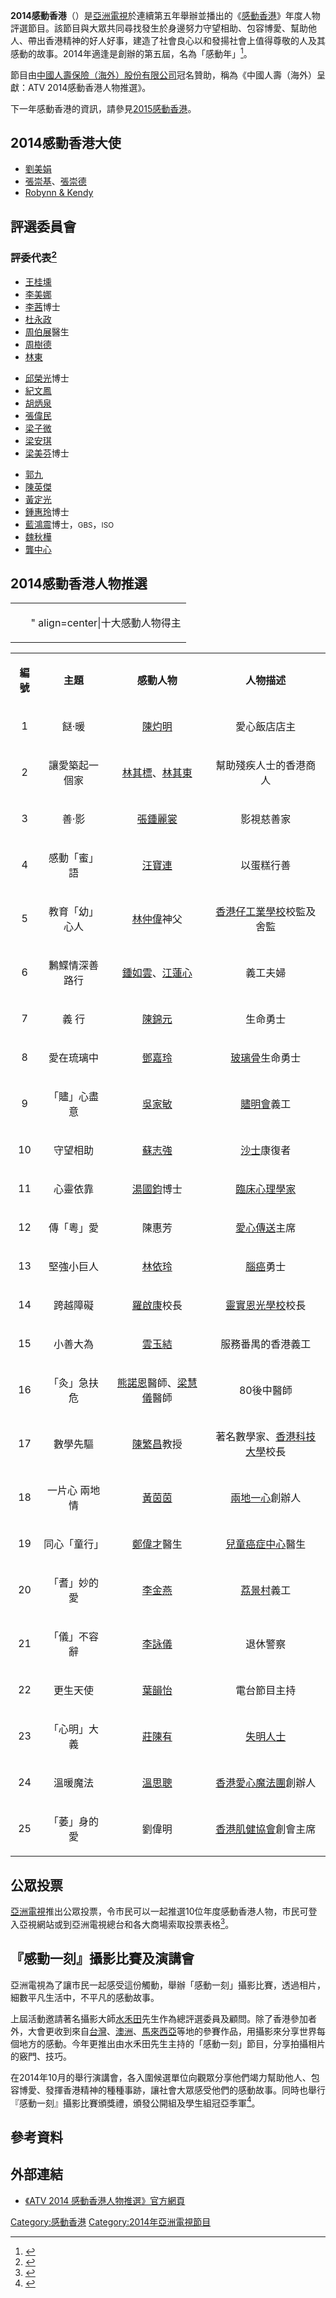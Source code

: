 {{亞視節目
|名稱 = 2014感動香港
|英文名稱 = Hong Kong Loving Hearts 2014
|圖像 = [[File:2014感動香港.png|300px]]
|別名 =
|類型 = 
|原創 = [[亞洲電視|亞洲電視]]
|主持 = 
|監製 = [[蘇慧儀|蘇慧儀]]
|編導 = [[阮保華|阮保華]]
|助理編導 = [[許棹傑|許棹傑]]
|製作人 = 
|編劇 = [[譚志榮|譚志榮]]、[[李偉庭|李偉庭]]、[[陳家雯|陳家雯]]、[[張婷嫣|張婷嫣]]
|編審 = [[陳文康|陳文康]]
|故事 = 
|演出 = 
|配音 = 
|旁白 = [[梁繼璋|梁繼璋]]
|海外推出日期 = 
|主題音樂 = 
|主題曲 = 
|作曲 = 
|填詞 = 
|主唱 = 
|國家 = {{HK}}
|語言 = [[粵語|粵語]]
|季數 = 
|系列數 = 
|輯數 = 
|集數 = 
|每集列表 = 
|製作年份 = 2014
|執行製作 = 
|製作統籌 = [[張嘉明|張嘉明]]
|副製作人 =
|共同製作人 =
|剪輯 = 
|外景 = [[李光和|李光和]]、[[馮國富|馮國富]]、[[王杰滔|王杰滔]]
|機位 =
|每集長 = 30分鐘（連廣告）
|aTV-11播出日期 = 
|aTV-11视频制式= 
|aTV-11音频制式= 
|aTV-11播出時間 = 
|aTV-12播出日期= 
|aTV-12视频制式= 
|aTV-12音频制式= 
|aTV-12播出時間 = 
|官方網站 = https://web.archive.org/web/20160405003812/http://www.hkatv.com/events/hklovingheart_2014/template.php?module=moving_year
|imdb_id =
|tv_com_id =
}}
'''2014感動香港'''（{{lang-en|'''Hong Kong Loving Hearts 2014'''}}）是[[亞洲電視|亞洲電視]]於連續第五年舉辦並播出的《[[感動香港|感動香港]]》年度人物評選節目。該節目與大眾共同尋找發生於身邊努力守望相助、包容博愛、幫助他人、帶出香港精神的好人好事，建造了社會良心以和發揚社會上值得尊敬的人及其感動的故事。2014年適逢是創辦的第五屆，名為「感動年」<ref>{{cite web |language=zh-cn |url=http://ent.qq.com/a/20140419/000659.htm |title=亚视2014感动香港年度人物评选 发扬香港精神 |publisher=[[腾讯娱乐|腾讯娱乐]] |date=2014-04-19 |accessdate=2016-03-22 |archive-date=2016-04-10 |archive-url=https://web.archive.org/web/20160410123750/http://ent.qq.com/a/20140419/000659.htm |dead-url=no }}</ref>。

節目由[[中國人壽保險|中國人壽保險（海外）股份有限公司]]冠名贊助，稱為《中國人壽（海外）呈獻：ATV 2014感動香港人物推選》。

下一年感動香港的資訊，請參見[[2015感動香港|2015感動香港]]。

==2014感動香港大使==
* [[劉美娟|劉美娟]]
* [[張崇基|張崇基]]、[[張崇德|張崇德]]
* [[Robynn_&_Kendy|Robynn & Kendy]]

==評選委員會==
===評委代表<ref>{{cite web |language=zh-hk |url=http://www.hkatv.com/zh-hk/atv-event/31730/%E3%80%8A%E4%B8%AD%E5%9C%8B%E4%BA%BA%E5%A3%BD%E6%B5%B7%E5%A4%96%E4%B8%89%E5%8D%81%E9%80%B1%E5%B9%B4%E5%91%88%E7%8D%BB%EF%BC%9AATV-2014-%E6%84%9F%E5%8B%95%E9%A6%99%E6%B8%AF%E5%B9%B4%E5%BA%A6%E4%BA%BA%E7%89%A9%E8%A9%95%E9%81%B8%E3%80%8B%E5%85%AC%E5%B8%83-25-%E7%B5%84%E5%85%A5%E5%9C%8D%E5%80%99%E9%81%B8%E5%96%AE%E4%BD%8D-%E5%82%B3%E6%8F%9A%E6%84%9F%E5%8B%95%E9%A6%99%E6%B8%AF%E6%95%85%E4%BA%8B |title=《中國人壽海外三十週年呈獻：ATV 2014 感動香港年度人物評選》公布 25 組入圍候選單位 傳揚感動香港故事 |publisher=[[亞洲電視|亞洲電視]] |date=2014-09-10 |accessdate=2016-03-22 |archiveurl=https://web.archive.org/web/20140915141619/http://www.hkatv.com/zh-hk/atv-event/31730/%E3%80%8A%E4%B8%AD%E5%9C%8B%E4%BA%BA%E5%A3%BD%E6%B5%B7%E5%A4%96%E4%B8%89%E5%8D%81%E9%80%B1%E5%B9%B4%E5%91%88%E7%8D%BB%EF%BC%9AATV-2014-%E6%84%9F%E5%8B%95%E9%A6%99%E6%B8%AF%E5%B9%B4%E5%BA%A6%E4%BA%BA%E7%89%A9%E8%A9%95%E9%81%B8%E3%80%8B%E5%85%AC%E5%B8%83-25-%E7%B5%84%E5%85%A5%E5%9C%8D%E5%80%99%E9%81%B8%E5%96%AE%E4%BD%8D-%E5%82%B3%E6%8F%9A%E6%84%9F%E5%8B%95%E9%A6%99%E6%B8%AF%E6%95%85%E4%BA%8B |archivedate=2014-09-15 |deadurl=yes }}</ref>===
{{col-begin}}
{{col-3}}
* [[王桂壎|王桂壎]]{{JP|nocat}}
* [[李美娜|李美娜]]
* [[李茜|李茜]]博士
* [[杜永政|杜永政]]
* [[周伯展|周伯展]]醫生{{JP|nocat}}
* [[周樹德|周樹德]]
* [[林東|林東]]
{{col-3}}
* [[邱榮光|邱榮光]]博士{{JP|nocat}}
* [[紀文鳳|紀文鳳]]
* [[胡炳泉|胡炳泉]]
* [[張偉民|張偉民]]
* [[梁子微|梁子微]]
* [[梁安琪_(澳門)|梁安琪]]
* [[梁美芬|梁美芬]]博士{{JP|nocat}}
{{col-3}}
* [[郭九|郭九]]
* [[陳英傑|陳英傑]]
* [[黃定光|黃定光]]{{SBS|nocat}}{{JP|nocat}}
* [[鍾惠玲|鍾惠玲]]博士
* [[藍鴻震|藍鴻震]]博士，<small>GBS</small>，<small>ISO</small>{{JP|nocat}}
* [[魏秋樺|魏秋樺]]
* [[龔中心|龔中心]]
{{col-end}}

==2014感動香港人物推選==
{| class="wikitable" style="margin:0.5em auto; font-size:90%; position:relative;" width=20%
|-
|bgcolor="f28500" align=center|  || " align=center|十大感動人物得主
|}

{| class="wikitable" border="1" 
|- style="background:cornflowerblue; color:white" align="center"
| align="center"| '''編號'''
| align="center"| '''主題'''
| align="center"| '''感動人物'''
| align="center"| '''人物描述'''
|-
| align="center" bgcolor="f28500"| 1
| align="center" bgcolor="f28500"| 餸‧暖
| align="center" bgcolor="f28500"| [[陳灼明|陳灼明]]
| align="center" bgcolor="f28500"| 愛心飯店店主
|-
| align="center" bgcolor="f28500"| 2
| align="center" bgcolor="f28500"| 讓愛築起一個家
| align="center" bgcolor="f28500"| [[林其標|林其標]]、[[林其東|林其東]]
| align="center" bgcolor="f28500"| 幫助殘疾人士的香港商人
|-
| align="center"| 3
| align="center"| 善‧影
| align="center"| [[張鍾麗裳|張鍾麗裳]]
| align="center"| 影視慈善家
|-
| align="center"| 4
| align="center"| 感動「蜜」語
| align="center"| [[汪寶連|汪寶連]]
| align="center"| 以蛋糕行善
|-
| align="center" bgcolor="f28500"| 5
| align="center" bgcolor="f28500"| 教育「幼」心人
| align="center" bgcolor="f28500"| [[林仲偉|林仲偉]]神父
| align="center" bgcolor="f28500"| [[香港仔工業學校|香港仔工業學校]]校監及舍監
|-
| align="center"| 6
| align="center"| 鶼鰈情深善路行
| align="center"| [[鍾如雲|鍾如雲]]、[[江蓮心|江蓮心]]
| align="center"| 義工夫婦
|-
| align="center" bgcolor="f28500"| 7
| align="center" bgcolor="f28500"| 義 行
| align="center" bgcolor="f28500"| [[陳錦元|陳錦元]]
| align="center" bgcolor="f28500"| 生命勇士
|-
| align="center" bgcolor="f28500"| 8
| align="center" bgcolor="f28500"| 愛在琉璃中
| align="center" bgcolor="f28500"| [[鄧嘉玲|鄧嘉玲]]
| align="center" bgcolor="f28500"| [[玻璃骨|玻璃骨]]生命勇士
|-
| align="center"| 9
| align="center"| 「贐」心盡意
| align="center"| [[吳家敏|吳家敏]]
| align="center"| [[贐明會|贐明會]]義工
|-
| align="center"| 10
| align="center"| 守望相助
| align="center"| [[蘇志強|蘇志強]]
| align="center"| [[沙士|沙士]]康復者
|-
| align="center"| 11
| align="center"| 心靈依靠
| align="center"| [[湯國鈞|湯國鈞]]博士
| align="center"| [[臨床心理學家|臨床心理學家]]
|-
| align="center"| 12
| align="center"| 傳「粵」愛
| align="center"| 陳惠芳
| align="center"| [[愛心傳送|愛心傳送]]主席
|-
| align="center" bgcolor="f28500"| 13
| align="center" bgcolor="f28500"| 堅強小巨人
| align="center" bgcolor="f28500"| [[林依玲|林依玲]]
| align="center" bgcolor="f28500"| [[腦癌|腦癌]]勇士
|-
| align="center"| 14
| align="center"| 跨越障礙
| align="center"| [[羅啟康|羅啟康]]校長
| align="center"| [[靈實恩光學校|靈實恩光學校]]校長
|-
| align="center"| 15
| align="center"| 小善大為
| align="center"| [[雲玉結|雲玉結]]
| align="center"| 服務番禺的香港義工
|-
| align="center"| 16
| align="center"| 「灸」急扶危
| align="center"| [[熊諾恩|熊諾恩]]醫師、[[梁慧儀|梁慧儀]]醫師
| align="center"| 80後中醫師
|-
| align="center" bgcolor="f28500"| 17
| align="center" bgcolor="f28500"| 數學先驅
| align="center" bgcolor="f28500"| [[陳繁昌|陳繁昌]]教授
| align="center" bgcolor="f28500"| 著名數學家、[[香港科技大學|香港科技大學]]校長
|-
| align="center"| 18
| align="center"| 一片心 兩地情
| align="center"| [[黃茵茵|黃茵茵]]
| align="center"| [[兩地一心|兩地一心]]創辦人
|-
| align="center" bgcolor="f28500"| 19
| align="center" bgcolor="f28500"| 同心「童行」
| align="center" bgcolor="f28500"| [[鄭偉才|鄭偉才]]醫生
| align="center" bgcolor="f28500"| [[兒童癌症中心|兒童癌症中心]]醫生
|-
| align="center"| 20
| align="center"| 「耆」妙的愛
| align="center"| [[李金燕|李金燕]]
| align="center"| [[荔景村|荔景村]]義工
|-
| align="center"| 21
| align="center"| 「儀」不容辭
| align="center"| [[李詠儀|李詠儀]]
| align="center"| 退休警察
|-
| align="center" bgcolor="f28500"| 22
| align="center" bgcolor="f28500"| 更生天使
| align="center" bgcolor="f28500"| [[葉韻怡|葉韻怡]]
| align="center" bgcolor="f28500"| 電台節目主持
|-
| align="center"| 23
| align="center"| 「心明」大義
| align="center"| [[莊陳有|莊陳有]]
| align="center"| [[失明人士|失明人士]]
|-
| align="center"| 24
| align="center"| 溫暖魔法
| align="center"| [[溫思聰|溫思聰]]
| align="center"| [[香港愛心魔法團|香港愛心魔法團]]創辦人
|-
| align="center" bgcolor="f28500"| 25
| align="center" bgcolor="f28500"| 「萎」身的愛
| align="center" bgcolor="f28500"| 劉偉明
| align="center" bgcolor="f28500"| [[香港肌健協會|香港肌健協會]]創會主席
|}

==公眾投票==
[[亞洲電視|亞洲電視]]推出公眾投票，令市民可以一起推選10位年度感動香港人物，市民可登入亞視網站或到亞洲電視總台和各大商場索取投票表格<ref>{{cite web |language=zh-cn |url=http://ent.southcn.com/8/2014-10/08/content_109684759.htm |title=“感动香港年度人物评选”香港举行 分享感动故事 |publisher=南方網 |date=2014-10-08 |accessdate=2016-03-24 |archive-url=https://web.archive.org/web/20160407031404/http://ent.southcn.com/8/2014-10/08/content_109684759.htm |archive-date=2016-04-07 |dead-url=yes }}</ref>。

==『感動一刻』攝影比賽及演講會==
亞洲電視為了讓市民一起感受這份觸動，舉辦「感動一刻」攝影比賽，透過相片，細數平凡生活中，不平凡的感動故事。 

上屆活動邀請著名攝影大師[[水禾田|水禾田]]先生作為總評選委員及顧問。除了香港參加者外，大會更收到來自[[台灣|台灣]]、[[澳洲|澳洲]]、[[馬來西亞|馬來西亞]]等地的參賽作品，用攝影來分享世界每個地方的感動。今年更推出由水禾田先生主持的「感動一刻」節目，分享拍攝相片的竅門、技巧。 

在2014年10月的舉行演講會，各入圍候選單位向觀眾分享他們竭力幫助他人、包容博愛、發揮香港精神的種種事跡，讓社會大眾感受他們的感動故事。同時也舉行『感動一刻』攝影比賽頒獎禮，頒發公開組及學生組冠亞季軍<ref>{{cite web |language=zh-cn |url=http://ent.qq.com/a/20141009/020012.htm |title=亚视《2014感动香港年度人物评选》传递正能量 |publisher=[[腾讯娱乐|腾讯娱乐]] |date=2014-10-09 |accessdate=2016-03-24 |archive-date=2016-04-10 |archive-url=https://web.archive.org/web/20160410062843/http://ent.qq.com/a/20141009/020012.htm |dead-url=no }}</ref>。
==參考資料==
<div class="references-small">
<references />
</div>

==外部連結==
*[https://web.archive.org/web/20160405003812/http://www.hkatv.com/events/hklovingheart_2014/template.php?module=moving_year 《ATV 2014 感動香港人物推選》官方網頁]

{{感動香港}}

[[Category:感動香港|Category:感動香港]]
[[Category:2014年亞洲電視節目|Category:2014年亞洲電視節目]]